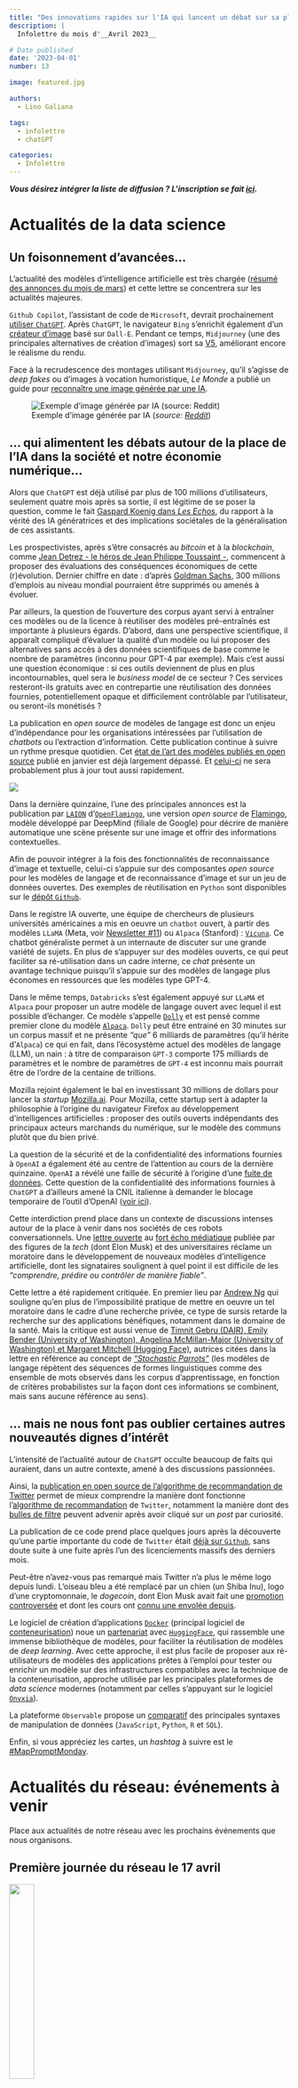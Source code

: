 ```yaml
---
title: "Des innovations rapides sur l'IA qui lancent un débat sur sa place dans la société ; algorithme de recommandation de Twitter"
description: |
  Infolettre du mois d'__Avril 2023__

# Date published
date: '2023-04-01'
number: 13

image: featured.jpg

authors:
  - Lino Galiana

tags:
  - infolettre
  - chatGPT

categories:
  - Infolettre
---
```



:::{.callout-note}

__*Vous désirez intégrer la liste de diffusion ? L'inscription se fait [ici](https://framaforms.org/integration-reseau-des-data-scientists-1676407156).*__

:::

# Actualités de la data science

## Un foisonnement d'avancées... 

L'actualité des modèles d'intelligence artificielle est très chargée ([résumé des annonces du mois de mars](https://twitter.com/dustinvtran/status/1639159641635717120?t=tUqtzOHFvolL7MJef-M2Cw&s=19)) et cette lettre se concentrera sur les actualités majeures. 

`Github Copilot`, l'assistant de code de `Microsoft`, devrait prochainement [utiliser `ChatGPT`](https://github.blog/2023-03-22-github-copilot-x-the-ai-powered-developer-experience/).
Après `ChatGPT`, le navigateur `Bing` s'enrichit également d'un [créateur d'image](https://www.bing.com/create) basé sur `Dall-E`. 
Pendant ce temps, `Midjourney` (une des principales alternatives de création d'images) sort sa [V5](https://www.lesnumeriques.com/intelligence-artificielle/midjourney-v5-est-disponible-comment-l-utiliser-n208168.html), améliorant encore le réalisme du rendu. 

Face à la recrudescence des montages utilisant `Midjourney`, qu'il s'agisse de _deep fakes_ ou
d'images à vocation humoristique, _Le Monde_ a publié un
guide pour [reconnaître une image générée par une IA](https://www.lemonde.fr/les-decodeurs/article/2023/03/30/comment-reconnaitre-une-image-generee-par-midjourney_6167525_4355770.html#xtor=AL-32280270-%5Bdefault%5D-%5Bios%5D).

![Exemple d'image générée par IA (_source: [Reddit](https://www.reddit.com/r/midjourney/comments/1221l3j/pope_francis_goes_to_space/)_)](https://preview.redd.it/pope-francis-goes-to-space-v0-7e9161rhoypa1.png?width=640&crop=smart&auto=webp&s=75d424b86993ca3b081e4182e774b51b4b6d3bce)


## ... qui alimentent les débats autour de la place de l'IA dans la société et notre économie numérique...

Alors que `ChatGPT` est déjà utilisé par plus de 100 millions d'utilisateurs, seulement quatre mois après sa sortie, il est légitime de se poser la question, comme le fait [Gaspard Koenig dans _Les Echos_](https://www.linkedin.com/posts/gaspard-koenig-36b49647_je-persiste-et-signe-in-les-echos-du-jour-activity-7049265627668078592-Nzm5?utm_source=share&utm_medium=member_desktop), du rapport à la vérité des IA génératrices et des implications sociétales de la généralisation de ces assistants.

Les prospectivistes, après s'être consacrés au _bitcoin_ et à la _blockchain_, comme [Jean Detrez - le héros de Jean Philippe Toussaint -](http://www.leseditionsdeminuit.fr/livre-La_Cl%C3%A9_USB-3304-1-1-0-1.html), commencent à proposer des évaluations des conséquences économiques de cette (r)évolution. Dernier chiffre en date : d'après [Goldman Sachs](https://www.forbes.com/sites/jackkelly/2023/03/31/goldman-sachs-predicts-300-million-jobs-will-be-lost-or-degraded-by-artificial-intelligence/), 300 millions d'emplois au niveau mondial pourraient être supprimés ou amenés à évoluer.

Par ailleurs, la question de l'ouverture des corpus ayant servi à entraîner ces modèles ou de la licence à réutiliser des modèles pré-entraînés est importante à plusieurs égards. D'abord, dans une perspective scientifique, il apparaît compliqué d'évaluer la qualité d'un modèle ou lui proposer des alternatives sans accès à des données scientifiques de base comme le nombre de paramètres (inconnu pour GPT-4 par exemple). Mais c'est aussi une question économique : si ces outils deviennent de plus en plus incontournables, quel sera le _business model_ de ce secteur ? Ces services resteront-ils gratuits avec en contrepartie une réutilisation des données fournies, potentiellement opaque et difficilement contrôlable par l'utilisateur, ou seront-ils monétisés ? 

La publication en _open source_ de modèles de langage est donc un enjeu d'indépendance pour les organisations intéressées par l'utilisation de _chatbots_ ou l'extraction d'information. Cette publication continue à suivre un rythme presque quotidien. Cet [état de l'art des modèles publiés en open source](https://arxiv.org/pdf/2301.04655.pdf) publié en janvier est déjà largement dépassé. Et [celui-ci](https://arxiv.org/pdf/2303.18223.pdf) ne sera probablement plus à jour tout aussi rapidement.

![](featured.jpg){fig-align="center"} 

Dans la dernière quinzaine, l'une des principales annonces est la publication par [`LAION`](https://laion.ai/blog/)
d'[`OpenFlamingo`](https://laion.ai/blog/open-flamingo/), une version _open source_
de [Flamingo](https://www.deepmind.com/blog/tackling-multiple-tasks-with-a-single-visual-language-model),
modèle développé par DeepMind (filiale de Google) pour décrire de manière automatique une scène présente sur une image et offrir des informations contextuelles.

Afin de pouvoir intégrer à la fois des fonctionnalités de reconnaissance d'image et textuelle, 
celui-ci s'appuie sur des composantes _open source_ pour les modèles de langage et 
de reconnaissance d'image et sur un jeu de données ouvertes. Des exemples de réutilisation
en `Python` sont disponibles sur le [dépôt `Github`](https://github.com/mlfoundations/open_flamingo).

Dans le registre IA ouverte, une équipe de chercheurs de plusieurs universités américaines a
mis en oeuvre un `chatbot` ouvert, à partir des modèles `LLaMA` (Meta, voir [Newsletter #11](https://ssphub.netlify.app/infolettre/infolettre_11/))
ou `Alpaca` (Stanford) : [`Vicuna`](https://vicuna.lmsys.org/).
Ce chatbot généraliste permet à un internaute de discuter sur une grande variété de sujets. 
En plus de s'appuyer sur des modèles ouverts, ce qui peut faciliter sa ré-utilisation dans
un cadre interne,
ce _chat_ présente un avantage technique
puisqu'il s'appuie sur des modèles de langage plus économes en ressources que les modèles type GPT-4. 

Dans le même temps, `Databricks` s'est également 
appuyé sur `LLaMA` et `Alpaca` pour proposer 
un autre modèle de langage ouvert avec lequel il est possible 
d'échanger. Ce modèle s'appelle [`Dolly`](https://www.databricks.com/blog/2023/03/24/hello-dolly-democratizing-magic-chatgpt-open-models.html) et est pensé comme premier clone du modèle [`Alpaca`](https://github.com/tatsu-lab/stanford_alpaca).
`Dolly` peut être entrainé en 30 minutes sur un corpus massif et 
ne présente _"que"_ 6 milliards de paramètres (qu'il hérite d'`Alpaca`)
ce qui en fait, dans l'écosystème actuel des modèles de langage (LLM), un nain : à titre de comparaison `GPT-3` comporte 175 milliards de paramètres et
le nombre de paramètres de `GPT-4` est inconnu mais pourrait être de l'ordre de la centaine de trillions. 

Mozilla rejoint également le bal en investissant 30 millions de dollars pour lancer la _startup_ [Mozilla.ai](https://blog.mozilla.org/en/mozilla/introducing-mozilla-ai-investing-in-trustworthy-ai/). Pour Mozilla, cette startup sert à adapter la philosophie à l'origine du navigateur Firefox au développement d'intelligences artificielles : proposer des outils ouverts indépendants des principaux acteurs marchands du numérique, sur le modèle des communs plutôt que du bien privé. 




La question de la sécurité et de la confidentialité des informations
fournies à `OpenAI` a également été au centre de l'attention au cours
de la dernière quinzaine. `OpenAI` a
révélé une faille de sécurité à l'origine d'une [fuite de données](https://twitter.com/OpenAI/status/1639297361729191936?t=j1gdTehqAT8OraZRC34iqg&s=19). 
Cette question de la confidentialité des informations fournies à `ChatGPT` 
a d'ailleurs amené la CNIL italienne à demander le blocage
temporaire de l'outil d'OpenAI ([voir ici](https://www.lefigaro.fr/secteur/high-tech/rgpd-la-cnil-italienne-bloque-temporairement-l-acces-au-robot-conversationnel-chatgpt-20230331)).

Cette interdiction prend place dans un contexte de discussions intenses autour de la place
à venir dans nos sociétés de ces robots conversationnels.
Une [lettre ouverte](https://futureoflife.org/open-letter/pause-giant-ai-experiments/) au [fort écho médiatique](https://www.lemonde.fr/economie/article/2023/03/29/elon-musk-et-des-centaines-d-experts-reclament-une-pause-dans-le-developpement-de-l-ia_6167461_3234.html#xtor=AL-32280270-%5Bdefault%5D-%5Bios%5D) publiée par 
des figures de la _tech_ (dont Elon Musk) et des universitaires réclame 
un moratoire dans le développement de nouveaux modèles d'intelligence
artificielle, dont les signataires soulignent à quel point il est difficile de les _"comprendre, prédire ou contrôler de manière fiable"_.

Cette lettre a été rapidement critiquée. 
En premier lieu par [Andrew Ng](https://twitter.com/AndrewYNg/status/1641121451611947009?t=VyRYGWCjBeOxFOr0-bIJcQ&s=19) qui souligne qu'en plus de l'impossibilité pratique de mettre en oeuvre un tel moratoire dans le cadre d'une recherche privée, ce type de sursis retarde la recherche sur des applications bénéfiques, notamment dans le domaine de la santé.
Mais la critique est aussi venue de [Timnit Gebru (DAIR), Emily Bender (University of Washington), Angelina McMillan-Major (University of Washington) et Margaret Mitchell (Hugging Face)](https://www.dair-institute.org/blog/letter-statement-March2023), autrices citées dans la lettre en référence au concept de _["Stochastic Parrots"](https://dl.acm.org/doi/abs/10.1145/3442188.3445922)_ (les modèles de langage répètent des séquences de formes linguistiques comme des ensemble de mots observés dans les corpus d'apprentissage, en fonction de critères probabilistes sur la façon dont ces informations se combinent, mais sans aucune référence au sens). 

## ... mais ne nous font pas oublier certaines autres nouveautés dignes d'intérêt

L'intensité de l'actualité autour de `ChatGPT` occulte beaucoup de
faits qui auraient, dans un autre contexte, amené à 
des discussions passionnées. 

Ainsi, la [publication en open source de l'algorithme de recommandation de Twitter](https://www.lesechos.fr/tech-medias/medias/elon-musk-ouvre-une-partie-de-twitter-en-open-source-les-annonceurs-mefiants-1921111)
permet de mieux comprendre la manière dont
fonctionne l'[algorithme de recommandation](https://www.theverge.com/2023/3/31/23664849/twitter-releases-algorithm-musk-open-source)
de `Twitter`, notamment la manière dont des [bulles de filtre](https://www.cnil.fr/fr/definition/bulle-de-filtre)
peuvent advenir après avoir cliqué sur un _post_ par curiosité. 

La publication de ce code prend place quelques jours après la découverte qu'une 
partie importante du
code de `Twitter` était [déjà sur `Github`](https://www.theverge.com/2023/3/27/23657928/twitter-source-code-leak-github), sans
doute suite à une fuite après l'un des licenciements massifs des derniers mois. 

Peut-être n'avez-vous pas remarqué mais Twitter n'a plus le même logo depuis lundi. L'oiseau bleu a été remplacé par
un chien (un Shiba Inu), logo d'une cryptomonnaie, le _dogecoin_, dont Elon Musk  avait fait une [promotion controversée](https://gizmodo.com/elon-musk-crypto-dogecoin-tesla-1850293273) et
dont les cours ont [connu une envolée depuis](https://techcrunch.com/2023/04/03/twitters-new-dog-icon-is-sending-dogecoin-sigh-to-the-moon/?guccounter=1&guce_referrer=aHR0cHM6Ly90LmNvLw&guce_referrer_sig=AQAAAJNxrMnEUPBmdQSt0itSK2mkXlYk2q2oU6Xlfk4DvUuTbtY0ycbsOICeiE4h9nfrCDw7vMehvG9RnBo3-AtvTmylVThzobsrraE27Rr-5pKjCdFf6fp97WB-dWGKoIxuYhipoFCua_PzoJG8x1PR5STbJqGbZqXhmos0IdWM26Rr).

Le logiciel de création d'applications [`Docker`](https://fr.wikipedia.org/wiki/Docker_(logiciel)) (principal logiciel de [conteneurisation](https://www.redhat.com/fr/topics/cloud-native-apps/what-is-containerization)) noue un [partenariat](https://www.docker.com/blog/docker-and-hugging-face-partner-to-democratize-ai/) avec [`HuggingFace`](https://huggingface.co/), qui rassemble une immense bibliothèque de modèles,  pour faciliter la réutilisation
de modèles de _deep learning_. Avec cette approche, il est plus facile de proposer
aux ré-utilisateurs de modèles
des applications prêtes à l'emploi
pour tester ou enrichir un modèle sur des infrastructures compatibles 
avec la technique de la conteneurisation, approche utilisée
par les principales plateformes de _data science_ modernes (notamment par celles s'appuyant sur le logiciel [`Onyxia`](https://ssphub.netlify.app/post/onyxia/)).

La plateforme `Observable` propose
un [comparatif](https://observablehq.com/@observablehq/data-wrangling-translations) des principales syntaxes
de manipulation de données (`JavaScript`, `Python`, `R` et `SQL`). 

Enfin, si vous appréciez les cartes, un _hashtag_ à suivre
est le [#MapPromptMonday](https://twitter.com/hashtag/MapPromptMonday).

# Actualités du réseau: événements à venir

Place aux actualités de notre réseau avec les prochains événements
que nous organisons. 

## Première journée du réseau le 17 avril

![](treso.webp){fig-align="center" width=30%}

Nous rappelons la __journée du réseau le 17 avril, en présentiel__ 📅 ([_Newsletter #12_](https://ssphub.netlify.app/infolettre/infolettre_12/)).
Les places en présentiel sont
presque épuisées, ne tardez pas à vous inscrire !
Si vous désirez tout de même suivre les échanges, inscrivez-vous à la retransmission par Zoom. 

## Les masterclass avec `DataScientest` continuent

Nos cycles de _masterclass_ `datascientest` continuent !
Les cycles parallèles NLP et analyse d'image continuent. 

Au programme: 

- Analyse d'image, niveau confirmé (📅 14 avril, 10h-12h )
- NLP, niveau avancé (📅 12 mai, 10h-12h )
- Analyse d'image, niveau avancé (📅 9 juin, 10h-12h )

Inscription [ici](https://framaforms.org/participation-aux-masterclass-datascientest-2e-serie-1680103227) !


# Actualités du réseau: dernières nouveautés

## Replay "Bonnes pratiques pour la mise en production de projets _data science_" (30 mars)

Le replay de la présentation succincte 
du contenu du cours de l'ENSAE ["Bonnes pratiques pour la mise en production de projets _data science_"](https://ensae-reproductibilite.netlify.app/) ayant eu lieu dans le cadre du programme 10% (voir [_Newsletter #12_](https://ssphub.netlify.app/infolettre/infolettre_12/))
est disponible [sur le site du programme 10%](https://bbb-dinum-scalelite.visio.education.fr/playback/presentation/2.3/871ab1ad6290d683201d2996582dffe96174d9a6-1680176731865). 


## Replay de l'événement autour de l'OCRisation avec Christopher Kermorvant (29 mars)

[Christopher Kermorvant](https://www.linkedin.com/in/christopher-kermorvant-87158b2/?originalSubdomain=fr),
chercheur spécialisé en OCRisation et fondateur de [Teklia](https://teklia.com/),
a proposé au réseau une présentation très pédagogique sur l'extraction de texte 
avec des méthodes de _deep learning_.

A partir de l'exemple de recensements de la fin du XIXe siècle, nous avons
ainsi bénéficié d'une excellente introduction à l'histoire des techniques d'OCRisation
et la manière dont aujourd'hui ces modèles fonctionnent en associant reconnaissance d'image
et analyse textuelle. 

Le replay est [ici](https://ssphub.netlify.app/talk/ocrisation-teklia/) !


## Replay de la présentation de la documentation collaborative _Carpentries_ (28 mars)

Kate Burnett-Isaacs, de Statistics Canada, nous a présenté
l'initiative Meta Academy / Carpentries permettant de
construire une documentation francophone de référence
sur `R`, `Python` et `Git` à destination des utilisateurs de données.

Le replay est [ici](https://ssphub.netlify.app/talk/presentation-du-projet-meta-academy-carpentries/) !
